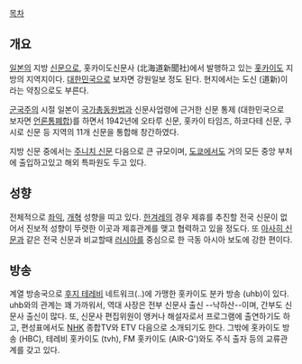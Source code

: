 [[목차]]

== 개요 ==

[[일본]]의 지방 [[신문]]으로, 홋카이도신문사 (北海道新聞社)에서 발행하고 있는 [[홋카이도]] 지방의 지역지이다. [[대한민국]]으로 보자면 강원일보 정도 된다. 현지에서는 도신 (道新)이라는 약칭으로도 부른다.

[[군국주의]] 시절 일본이 [[국가총동원법]]과 신문사업령에 근거한 신문 통제 (대한민국으로 보자면 [[언론통폐합]])를 하면서 1942년에 오타루 신문, 홋카이 타임즈, 하코다테 신문, 쿠시로 신문 등 지역의 11개 신문을 통합해 창간하였다. 

지방 신문 중에서는 [[주니치 신문]] 다음으로 큰 규모이며, [[도쿄]]에서도 거의 모든 중앙 부처에 출입하고있고 해외 특파원도 두고 있다.

== 성향 ==

전체적으로 [[좌익]], [[개혁]] 성향을 띠고 있다. [[한겨레]]의 경우 제휴를 추진할 전국 신문이 없어서 진보적 성향이 뚜렷한 이곳과 제휴관계를 맺고 협력하고 있을 정도다. 또 [[아사히 신문]]과 같은 전국 신문과 비교할때 [[러시아]]를 중심으로 한 극동 아시아 보도에 강한 편이다.

== 방송 ==

계열 방송국으로 [[후지 테레비]] 네트워크(..)에 가맹한 홋카이도 분카 방송 (uhb)이 있다. uhb와의 관계는 꽤 가까워서, 역대 사장은 전부 신문사 출신 --낙하산--이며, 간부도 신문사 출신이 많다. 또, 신문사 편집위원이 앵커나 해설자로서 프로그램에 출연하기도 하고, 편성표에서도 [[NHK]] 종합TV와 ETV 다음으로 소개되기도 한다. 그밖에 홋카이도 방송 (HBC), 테레비 홋카이도 (tvh), FM 홋카이도 (AIR-G')와도 주식 출자 등의 교류관계를 갖고 있다.
